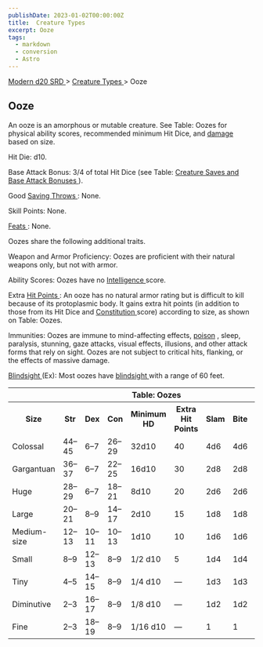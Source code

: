 ```yaml
---
publishDate: 2023-01-02T00:00:00Z
title:  Creature Types 
excerpt: Ooze
tags:
  - markdown
  - conversion
  - Astro
---
```


[ Modern d20 SRD ](/#modernD20) > [ Creature Types ](modern-d20-srd-creature-types-index) > Ooze

##  Ooze

An ooze is an amorphous or mutable creature. See Table: Oozes for physical
ability scores, recommended minimum Hit Dice, and [ damage ](modern-d20-srd-combat-damage) based on size.

Hit Die: d10.

Base Attack Bonus: 3/4 of total Hit Dice (see Table: [ Creature Saves and Base Attack Bonuses ](modern-d20-srd-creature-types-index) ).

Good [ Saving Throws ](modern-d20-srd-basics-saving-throws) : None.

Skill Points: None.

[ Feats ](modern-d20-srd-feats-index) : None.

Oozes share the following additional traits.

Weapon and Armor Proficiency: Oozes are proficient with their natural weapons
only, but not with armor.

Ability Scores: Oozes have no [ Intelligence ](modern-d20-srd-basics-ability-scores) score.

Extra [ Hit Points ](modern-d20-srd-combat-hit-points) : An ooze has no
natural armor rating but is difficult to kill because of its protoplasmic
body. It gains extra hit points (in addition to those from its Hit Dice and [Constitution ](modern-d20-srd-basics-ability-scores) score) according to size,
as shown on Table: Oozes.

Immunities: Oozes are immune to mind-affecting effects, [ poison](modern-d20-srd-environment-hazards-poison) , sleep, paralysis, stunning,
gaze attacks, visual effects, illusions, and other attack forms that rely on
sight. Oozes are not subject to critical hits, flanking, or the effects of
massive damage.

[ Blindsight ](modern-d20-srd-special-abilities-blindsight) (Ex): Most oozes
have [ blindsight ](modern-d20-srd-special-abilities-blindsight) with a range
of 60 feet.


<table> <th colspan="10"> Table: Oozes </th> <tr> <th> Size </th> <th> Str </th> <th> Dex </th> <th> Con </th> <th> Minimum HD </th> <th> Extra Hit Points </th> <th> Slam </th> <th> Bite </th> <th> Claw </th> <th> Gore </th> </tr> <tr> <td> Colossal </td> <td> 44–45 </td> <td> 6–7 </td> <td> 26–29 </td> <td> 32d10 </td> <td> 40 </td> <td> 4d6 </td> <td> 4d6 </td> <td> 2d8 </td> <td> 2d6 </td> </tr> <tr class="shaded"> <td> Gargantuan </td> <td> 36–37 </td> <td> 6–7 </td> <td> 22–25 </td> <td> 16d10 </td> <td> 30 </td> <td> 2d8 </td> <td> 2d8 </td> <td> 2d6 </td> <td> 1d8 </td> </tr> <tr> <td> Huge </td> <td> 28–29 </td> <td> 6–7 </td> <td> 18–21 </td> <td> 8d10 </td> <td> 20 </td> <td> 2d6 </td> <td> 2d6 </td> <td> 2d4 </td> <td> 1d6 </td> </tr> <tr class="shaded"> <td> Large </td> <td> 20–21 </td> <td> 8–9 </td> <td> 14–17 </td> <td> 2d10 </td> <td> 15 </td> <td> 1d8 </td> <td> 1d8 </td> <td> 1d6 </td> <td> 1d4 </td> </tr> <tr> <td> Medium-size </td> <td> 12–13 </td> <td> 10–11 </td> <td> 10–13 </td> <td> 1d10 </td> <td> 10 </td> <td> 1d6 </td> <td> 1d6 </td> <td> 1d4 </td> <td> 1d3 </td> </tr> <tr class="shaded"> <td> Small </td> <td> 8–9 </td> <td> 12–13 </td> <td> 8–9 </td> <td> 1/2 d10 </td> <td> 5 </td> <td> 1d4 </td> <td> 1d4 </td> <td> 1d3 </td> <td> 1d2 </td> </tr> <tr> <td> Tiny </td> <td> 4–5 </td> <td> 14–15 </td> <td> 8–9 </td> <td> 1/4 d10 </td> <td> — </td> <td> 1d3 </td> <td> 1d3 </td> <td> 1d2 </td> <td> 1 </td> </tr> <tr class="shaded"> <td> Diminutive </td> <td> 2–3 </td> <td> 16–17 </td> <td> 8–9 </td> <td> 1/8 d10 </td> <td> — </td> <td> 1d2 </td> <td> 1d2 </td> <td> 1 </td> <td> — </td> </tr> <tr> <td> Fine </td> <td> 2–3 </td> <td> 18–19 </td> <td> 8–9 </td> <td> 1/16 d10 </td> <td> — </td> <td> 1 </td> <td> 1 </td> <td> — </td> <td> — </td> </tr> </table>


